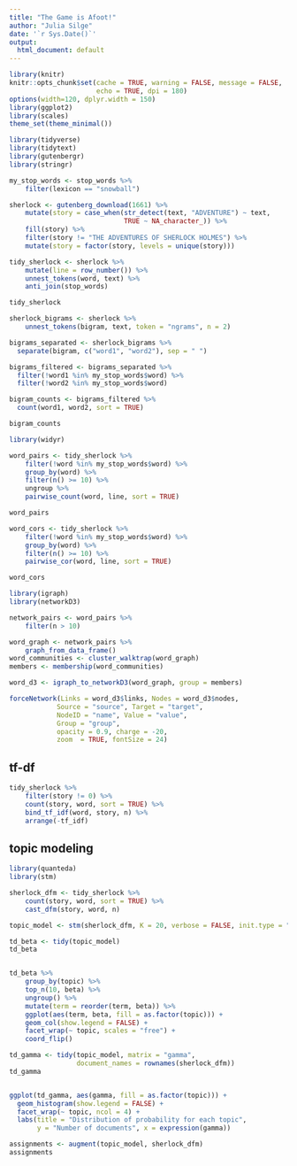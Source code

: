 ```yaml
---
title: "The Game is Afoot!"
author: "Julia Silge"
date: '`r Sys.Date()`'
output:
  html_document: default
---
```


```r
library(knitr)
knitr::opts_chunk$set(cache = TRUE, warning = FALSE, message = FALSE, 
                      echo = TRUE, dpi = 180)
options(width=120, dplyr.width = 150)
library(ggplot2)
library(scales)
theme_set(theme_minimal())
```



```r
library(tidyverse)
library(tidytext)
library(gutenbergr)
library(stringr)

my_stop_words <- stop_words %>%
    filter(lexicon == "snowball")

sherlock <- gutenberg_download(1661) %>%
    mutate(story = case_when(str_detect(text, "ADVENTURE") ~ text,
                             TRUE ~ NA_character_)) %>%
    fill(story) %>%
    filter(story != "THE ADVENTURES OF SHERLOCK HOLMES") %>%
    mutate(story = factor(story, levels = unique(story)))

tidy_sherlock <- sherlock %>%
    mutate(line = row_number()) %>%
    unnest_tokens(word, text) %>%
    anti_join(stop_words)

tidy_sherlock
```



```r
sherlock_bigrams <- sherlock %>%
    unnest_tokens(bigram, text, token = "ngrams", n = 2)

bigrams_separated <- sherlock_bigrams %>%
  separate(bigram, c("word1", "word2"), sep = " ")

bigrams_filtered <- bigrams_separated %>%
  filter(!word1 %in% my_stop_words$word) %>%
  filter(!word2 %in% my_stop_words$word)

bigram_counts <- bigrams_filtered %>% 
  count(word1, word2, sort = TRUE)

bigram_counts
```

```r
library(widyr)

word_pairs <- tidy_sherlock %>%
    filter(!word %in% my_stop_words$word) %>%
    group_by(word) %>%
    filter(n() >= 10) %>%
    ungroup %>%
    pairwise_count(word, line, sort = TRUE)

word_pairs

word_cors <- tidy_sherlock %>%
    filter(!word %in% my_stop_words$word) %>%
    group_by(word) %>%
    filter(n() >= 10) %>%
    pairwise_cor(word, line, sort = TRUE)

word_cors
```


```r
library(igraph)
library(networkD3)

network_pairs <- word_pairs %>%
    filter(n > 10)

word_graph <- network_pairs %>%
    graph_from_data_frame()
word_communities <- cluster_walktrap(word_graph)
members <- membership(word_communities)

word_d3 <- igraph_to_networkD3(word_graph, group = members)

forceNetwork(Links = word_d3$links, Nodes = word_d3$nodes,
            Source = "source", Target = "target",
            NodeID = "name", Value = "value",
            Group = "group", 
            opacity = 0.9, charge = -20,
            zoom  = TRUE, fontSize = 24)

```




## tf-df


```r
tidy_sherlock %>%
    filter(story != 0) %>%
    count(story, word, sort = TRUE) %>%
    bind_tf_idf(word, story, n) %>%
    arrange(-tf_idf)
```


## topic modeling

```r
library(quanteda)
library(stm)

sherlock_dfm <- tidy_sherlock %>%
    count(story, word, sort = TRUE) %>%
    cast_dfm(story, word, n)

topic_model <- stm(sherlock_dfm, K = 20, verbose = FALSE, init.type = "Spectral")
```


```r
td_beta <- tidy(topic_model)
td_beta


td_beta %>%
    group_by(topic) %>%
    top_n(10, beta) %>%
    ungroup() %>%
    mutate(term = reorder(term, beta)) %>%
    ggplot(aes(term, beta, fill = as.factor(topic))) +
    geom_col(show.legend = FALSE) +
    facet_wrap(~ topic, scales = "free") +
    coord_flip()
```


```r
td_gamma <- tidy(topic_model, matrix = "gamma",                    
                 document_names = rownames(sherlock_dfm))
td_gamma


ggplot(td_gamma, aes(gamma, fill = as.factor(topic))) +
  geom_histogram(show.legend = FALSE) +
  facet_wrap(~ topic, ncol = 4) +
  labs(title = "Distribution of probability for each topic",
       y = "Number of documents", x = expression(gamma))
```

```r
assignments <- augment(topic_model, sherlock_dfm)
assignments
```





